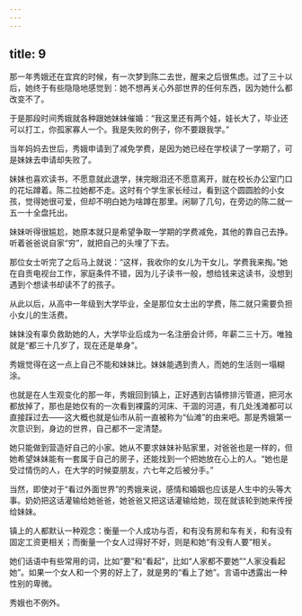 ```yaml
---
---
---
```

title: 9
---





那一年秀娥还在宜宾的时候，有一次梦到陈二去世，醒来之后很焦虑。过了三十以后，她终于有些隐隐地感觉到：她不想再关心外部世界的任何东西，因为她什么都改变不了。

于是那段时间秀娥就各种跟她妹妹催婚：“我这里还有两个娃，娃长大了，毕业还可以打工，你孤家寡人一个。我是失败的例子，你不要跟我学。”

当年妈妈去世后，秀娥申请到了减免学费，是因为她已经在学校读了一学期了，可是妹妹去申请却失败了。

妹妹也喜欢读书，不愿意就此退学，抹完眼泪还不愿意离开，就在校长办公室门口的花坛蹲着。陈二拉她都不走。这时有个学生家长经过，看到这个圆圆脸的小女孩，觉得她很可爱，但却不明白她为啥蹲在那里。闲聊了几句，在旁边的陈二就一五一十全盘托出。

妹妹听得很尴尬，她原本就只是希望争取一学期的学费减免，其他的靠自己去挣。听着爸爸说自家“穷”，就把自己的头埋了下去。

那位女士听完了之后马上就说：“这样，我收你的女儿为干女儿，学费我来掏。”她在自贡电视台工作，家庭条件不错，因为儿子读书一般，想给钱来这读书，没想到遇到个想读书却读不了的孩子。

从此以后，从高中一年级到大学毕业，全是那位女士出的学费，陈二就只需要负担小女儿的生活费。

妹妹没有辜负救助她的人，大学毕业后成为一名注册会计师，年薪二三十万。唯独就是“都三十几岁了，现在还是单身”。

秀娥觉得在这一点上自己不能和妹妹比。妹妹能遇到贵人，而她的生活则一塌糊涂。

也就是在人生观变化的那一年，秀娥回到镇上，正好遇到古镇修排污管道，把河水都放掉了，那也是她仅有的一次看到裸露的河床、干涸的河道，有几处浅滩都可以直接踩过去——这大概也就是仙市从前一直被称为“仙滩”的由来吧。那是秀娥第一次意识到，身边的世界，自己都不一定清楚。

她只能做到营造好自己的小家。她从不要求妹妹补贴家里，对爸爸也是一样的，但她希望妹妹能有一套属于自己的房子，还能找到一个把她放在心上的人。“她也是受过情伤的人，在大学的时候耍朋友，六七年之后被分手。”

当然，即使对于“看过外面世界”的秀娥来说，感情和婚姻也应该是人生中的头等大事。奶奶把这话灌输给她爸爸，她爸爸又把这话灌输给她，现在就该轮到她来传授给妹妹。

镇上的人都默认一种观念：衡量一个人成功与否，和有没有房和车有关，和有没有固定工资更相关；而衡量一个女人过得好不好，则是和她“有没有人要”相关。

她们话语中有些常用的词，比如“要”和“看起”，比如“人家都不要她”“人家没看起她”。如果一个女人和一个男的好上了，就是男的“看上了她”。言语中透露出一种性别的卑微。

秀娥也不例外。